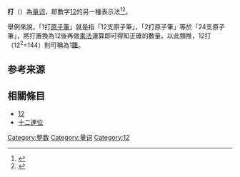 {{otheruses|subject=代表12的一個字|other=以手用力擊打的一種動作|暴力}}
{{NoteTA
|1=zh-hant:籮;zh-hans:罗;
}}
'''打'''（{{lang-en|dozen}}）為[[量词|量词]]，即數字[[12|12]]的另一種表示法<ref>{{cite book|author=[[中国社会科学院语言研究所|中国社会科学院语言研究所]]词典编辑室|title=[[现代汉语词典|现代汉语词典]]|version=第7版|location=北京|publisher=[[商务印书馆|商务印书馆]]|year=2016|page=231}}</ref><ref>{{cite web |title=dozen |url=https://dictionary.cambridge.org/zht/%E8%A9%9E%E5%85%B8/%E8%8B%B1%E8%AA%9E-%E6%BC%A2%E8%AA%9E-%E7%B9%81%E9%AB%94/dozen |website=剑桥词典 |publisher=[[劍橋大學出版社|劍橋大學出版社]] |accessdate=2021-08-13 |language=zh-Hant |quote=十二個，一打 |archive-date=2018-01-12 |archive-url=https://web.archive.org/web/20180112063237/https://dictionary.cambridge.org/zht/%E8%A9%9E%E5%85%B8/%E8%8B%B1%E8%AA%9E-%E6%BC%A2%E8%AA%9E-%E7%B9%81%E9%AB%94/dozen |dead-url=no }}</ref>。

舉例來說，「1打[[原子筆|原子筆]]」就是指「12支原子筆」，「2打原子筆」等於「24支原子筆」，將打置換為12後再做[[乘法|乘法]]運算即可得知正確的數量。以此類推，12打（12<sup>2</sup>=144）則可稱為1[[籮_(單位)|籮]]。

==参考来源==
{{reflist}}

==相關條目==
*[[12|12]]
*[[十二進位|十二進位]]

[[Category:整数|Category:整数]]
[[Category:量词|Category:量词]]
[[Category:12|Category:12]]

{{數小作品}}